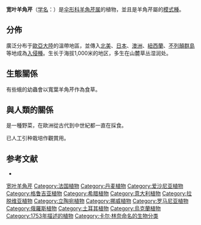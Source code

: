 {{NoteTA|G1=LS}}
{{Speciesbox
| name = 宽叶羊角芹
| status = 
| status_system = 
| image = Aegopodium podagraria1 ies.jpg
| genus = Aegopodium
| species = latifolium
| authority = Turcz.
}}

'''宽叶羊角芹'''（[[学名|学名]]：{{lang|la|''Aegopodium latifolium''}}）是[[伞形科|伞形科]][[羊角芹属|羊角芹属]]的植物，並且是羊角芹屬的[[模式種|模式種]]。

==分佈==

廣泛分布于[[歐亞大陸|歐亞大陸]]的溫帶地區，並傳入[[北美|北美]]、[[日本|日本]]、[[澳洲|澳洲]]、[[紐西蘭|紐西蘭]]、[[不列顛群島|不列顛群島]]等地成為[[入侵種|入侵種]]。生长于海拔1,000米的地区，多生在山麓草丛湿润处。

==生態關係==

有些蛾的幼蟲會以寬葉羊角芹作為食草。

==與人類的關係==

是一種野菜，在歐洲從古代到中世紀都一直在採食。

已人工引种栽培作觀賞用。

== 参考文献 ==
<div class="references-small">
* {{cite web| url =http://www.bioinfo.cn/db05/KmzwSpecies.php?action=view&id=22636| title =宽叶羊角芹| work =《中国高等植物数据库全库》| publisher =中国科学院微生物研究所| author =昆明植物研究所| accessdate =2009-02-25| deadurl =yes| archiveurl =https://web.archive.org/web/20160305001605/http://www.bioinfo.cn/db05/KmzwSpecies.php?action=view&id=22636| archivedate =2016-03-05}}
</div>
{{Taxonbar|from=Q217778}}

[[Category:羊角芹属|宽叶羊角芹]]
[[Category:法国植物|Category:法国植物]]
[[Category:丹麦植物|Category:丹麦植物]]
[[Category:爱沙尼亚植物|Category:爱沙尼亚植物]]
[[Category:格鲁吉亚植物|Category:格鲁吉亚植物]]
[[Category:希腊植物|Category:希腊植物]]
[[Category:意大利植物|Category:意大利植物]]
[[Category:拉脱维亚植物|Category:拉脱维亚植物]]
[[Category:立陶宛植物|Category:立陶宛植物]]
[[Category:挪威植物|Category:挪威植物]]
[[Category:罗马尼亚植物|Category:罗马尼亚植物]]
[[Category:俄羅斯植物|Category:俄羅斯植物]]
[[Category:土耳其植物|Category:土耳其植物]]
[[Category:烏克蘭植物|Category:烏克蘭植物]]
[[Category:1753年描述的植物|Category:1753年描述的植物]]
[[Category:卡尔·林奈命名的生物分类|Category:卡尔·林奈命名的生物分类]]


{{Apiales-stub}}